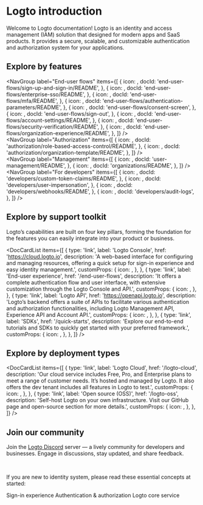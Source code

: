 
# Logto introduction

Welcome to Logto documentation! Logto is an identity and access management (IAM) solution that designed for modern apps and SaaS products. It provides a secure, scalable, and customizable authentication and authorization system for your applications.

## Explore by features

<NavGroup
  label="End-user flows"
  items={[
    {
      icon: <SignInIcon />,
      docId: 'end-user-flows/sign-up-and-sign-in/README',
    },
    {
      icon: <SsoIcon />,
      docId: 'end-user-flows/enterprise-sso/README',
    },
    {
      icon: <LockIcon />,
      docId: 'end-user-flows/mfa/README',
    },
    {
      icon: <ScreenIcon />,
      docId: 'end-user-flows/authentication-parameters/README',
    },
    {
      icon: <SecurityIcon />,
      docId: 'end-user-flows/consent-screen',
    },
    {
      icon: <SignOutIcon />,
      docId: 'end-user-flows/sign-out',
    },
    {
      icon: <GearIcon />,
      docId: 'end-user-flows/account-settings/README',
    },
    {
      icon: <SecurityIcon />,
      docId: 'end-user-flows/security-verification/README',
    },
    {
      icon: <OrganizationIcon />,
      docId: 'end-user-flows/organization-experience/README',
    },
  ]}
/>
<br />
<NavGroup
  label="Authorization"
  items={[
    {
      icon: <AuthorizationIcon />,
      docId: 'authorization/role-based-access-control/README',
    },
    {
      icon: <AuthorizationIcon />,
      docId: 'authorization/organization-template/README',
    },
  ]}
/>
<br />
<NavGroup
  label="Management"
  items={[
    {
      icon: <UserManagementIcon />,
      docId: 'user-management/README',
    },
    {
      icon: <OrganizationIcon />,
      docId: 'organizations/README',
    },
  ]}
/>
<br />
<NavGroup
  label="For developers"
  items={[
    {
      icon: <GearPlusIcon />,
      docId: 'developers/custom-token-claims/README',
    },
    {
      icon: <ImpersonationIcon />,
      docId: 'developers/user-impersonation',
    },
    {
      icon: <WebhookIcon />,
      docId: 'developers/webhooks/README',
    },
    {
      icon: <AuditLogIcon />,
      docId: 'developers/audit-logs',
    },
  ]}
/>

## Explore by support toolkit

Logto’s capabilities are built on four key pillars, forming the foundation for the features you can easily integrate into your product or business.

<DocCardList
  items={[
    {
      type: 'link',
      label: 'Logto Console',
      href: 'https://cloud.logto.io',
      description:
        'A web-based interface for configuring and managing resources, offering a quick setup for sign-in experience and easy identity management.',
      customProps: {
        icon: <LogtoConsoleIcon />,
      },
    },
    {
      type: 'link',
      label: 'End-user experience',
      href: '/end-user-flows',
      description:
        'It offers a complete authentication flow and user interface, with extensive customization through the Logto Console and API.',
      customProps: {
        icon: <ExperienceIcon />,
      },
    },
    {
      type: 'link',
      label: 'Logto API',
      href: 'https://openapi.logto.io',
      description:
        'Logto’s backend offers a suite of APIs to facilitate various authentication and authorization functionalities, including Logto Management API, Experience API and Account API.',
      customProps: {
        icon: <LogtoApiIcon />,
      },
    },
    {
      type: 'link',
      label: 'SDKs',
      href: '/quick-starts',
      description:
        'Explore our end-to-end tutorials and SDKs to quickly get started with your preferred framework.',
      customProps: {
        icon: <SdkIcon />,
      },
    },
  ]}
/>

## Explore by deployment types

<DocCardList
  items={[
    {
      type: 'link',
      label: 'Logto Cloud',
      href: '/logto-cloud',
      description:
        'Our cloud service includes Free, Pro, and Enterprise plans to meet a range of customer needs. It’s hosted and managed by Logto. It also offers the dev tenant includes all features in Logto to test.',
      customProps: {
        icon: <CloudIcon />,
      },
    },
    {
      type: 'link',
      label: 'Open source (OSS)',
      href: '/logto-oss',
      description:
        'Self-host Logto on your own infrastructure. Visit our GitHub page and open-source section for more details.',
      customProps: {
        icon: <OpenSourceIcon />,
      },
    },
  ]}
/>

## Join our community

Join the [Logto Discord](https://discord.gg/UEPaF3j5e6) server — a lively community for developers and businesses. Engage in discussions, stay updated, and share feedback.

<br />

If you are new to identity system, please read these essential concepts at started:

<Url href="/concepts/sign-in-experience">Sign-in experience</Url>
<Url href="/concepts/authn-vs-authz">Authentication & authorization</Url>
<Url href="/concepts/core-service">Logto core service</Url>

